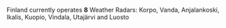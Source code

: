 Finland currently operates **8** Weather Radars: Korpo, Vanda, Anjalankoski, Ikalis, Kuopio, Vindala, Utajärvi and Luosto  